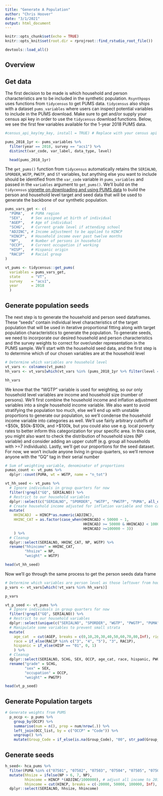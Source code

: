 ```yaml
---
title: "Generate A Population"
author: "Chris Hoover"
date: "3/1/2021"
output: html_document
---
```


```r
knitr::opts_chunk$set(echo = TRUE)
knitr::opts_knit$set(root.dir = rprojroot::find_rstudio_root_file())

devtools::load_all()
```

## Overview  


## Get data  
The first decision to be made is which household and person characteristics are to be included in the synthetic population. `Rsynthpops` uses functions from `tidycensus` to get PUMS data. `tidycensus` also ships with a dataset `pums_variables` where users can inspect potential variables to include in the PUMS download. Make sure to get and/or supply your census api key in order to use the `tidycensus` download functions. Below, we see the first few variables available for the 1-year 2018 PUMS data. 
```r
#census_api_key(my_key, install = TRUE) # Replace with your census api key

pums_2018_1yr <- pums_variables %>% 
  filter(year == 2018, survey == "acs1") %>% 
  distinct(var_code, var_label, data_type, level)

  head(pums_2018_1yr)
```

The `get_pums()` function from `tidycensus` automatically retains the `SERIALNO`, `SPORDER`, `WGTP`, `PWGTP`, and `ST` variables, but anything else you want to include should be identified from the `var_code` variable in `pums_variables` and passed in the `variables` argument to `get_pums()`. We'll build on the `tidycensus` [vignette on downloading and using PUMS data](https://walker-data.com/tidycensus/articles/pums-data.html) to build the person and household level target and seed data that will be used to generate the backbone of our synthetic population.

```r
pums_vars_get <- c(
  "PUMA",   # PUMA region
  "SEX",    # Sex assigned at birth of individual
  "AGEP",   # Age of individual
  "SCHG",   # Current grade level if attending school
  "ADJINC", # Income adjustment to be applied to HINCP
  "HINCP",  # Household income over past twelve months
  "NP",     # Number of persons in household
  "OCCP",   # Current occupation if working
  "HISP",   # Hispanic origin
  "RAC1P"   # Racial group
)

vt_pums <- tidycensus::get_pums(
  variables = pums_vars_get,
  state     = "VT",
  survey    = "acs1",
  year      = 2018
  )
```

## Generate population seeds  

The next step is to generate the household and person seed dataframes. These "seeds" contain individual level characteristics of the target population that will be used in iterative proportional fitting along with target population characteristics to generate the population. To generate seeds, we need to incorporate our desired household and person characteristics and the survey weights to correct for over/under representation in the PUMS sample. We'll start with the household seed data, and the first step is to determine which of our chosen variables are at the household level

```r
# Determine which variables are household level
vt_vars <- colnames(vt_pums)
hh_vars <- vt_vars[which(vt_vars %in% (pums_2018_1yr %>% filter(level == "housing") %>% pull(var_code)))]

hh_vars
```

We know that the "WGTP" variable is used for weighting, so our only household level variables are income and household size (number of persons). We'll first combine the household income and inflation adjustment variables into a single household income variable. We also want to avoid stratifying the population too much, else we'll end up with unstable proportions to generate our population, so we'll condense the household income variable into categories as well. We'll use fairly arbitrary cutoffs of <\$50k, \$50k-\$100k, and >\$100k, but you could also use e.g. local poverty rates to better inform this categorization for your specific area. In this case, you might also want to check the distribution of household sizes (NP variable) and consider adding an upper cutoff (e.g. group all households with >=7 individuals). Lastly, we'll get our proportions for the seed dataset. For now, we won't include anyone living in group quarters, so we'll remove anyone with the "GQ" tag in their serial number


```r
# Sum of weighting variable, denominator of proportions
pumas_count <- vt_pums %>% 
  dplyr::count(PUMA, wt = WGTP, name = "n_tot")

vt_hh_seed <- vt_pums %>% 
  # Ignore individuals in group quarters for now
  filter(!grepl("GQ", SERIALNO)) %>% 
  # Restrict to our household variables
  dplyr::select(c("SERIALNO", "SPORDER", "WGTP", "PWGTP", "PUMA", all_of(hh_vars))) %>% 
  # Create household income adjusted for inflation variable and then categorize
  mutate(
    HHINCADJ  = HINCP*as.numeric(ADJINC),
    HHINC_CAT = as.factor(case_when(HHINCADJ < 50000 ~ 1,
                                    HHINCADJ >= 50000 & HHINCADJ < 100000 ~ 2,
                                    HHINCADJ >=100000 ~ 3))
    ) %>% 
  # Cleanup
  dplyr::select(SERIALNO, HHINC_CAT, NP, WGTP) %>% 
  rename("hhincome" = HHINC_CAT,
         "hhsize" = NP,
         "weight" = WGTP)

head(vt_hh_seed)
```


Now we'll go through the same process to get the person seeds data frame

```r
# Determine which variables are person level as those leftover from household vars
p_vars <- vt_vars[which(!vt_vars %in% hh_vars)]

p_vars
```

```r

vt_p_seed <- vt_pums %>% 
  # Ignore individuals in group quarters for now
  filter(!grepl("GQ", SERIALNO)) %>% 
  # Restrict to our household variables
  dplyr::select(unique(c("SERIALNO", "SPORDER", "WGTP", "PWGTP", "PUMA", all_of(p_vars)))) %>% 
  # Manipulate some variables to prevent small strata
  mutate(
    age_cat  = cut(AGEP, breaks = c(0,10,20,30,40,50,60,70,80,Inf), right = FALSE, include.lowest = TRUE),
    race = if_else(RAC1P %in% c("3", "4", "5"), "3", RAC1P),
    hispanic = if_else(HISP == "01", 0, 1)
    ) %>% 
  # Cleanup
  dplyr::select(SERIALNO, SCHG, SEX, OCCP, age_cat, race, hispanic, PWGTP) %>% 
  rename("grade" = SCHG,
         "sex" = SEX,
         "occupation" = OCCP,
         "weight" = PWGTP)

head(vt_p_seed)
```

## Generate Population targets  











```r
# Generate weights from PUMS
  p_occp <- p_pums %>% 
    group_by(OCCP) %>%
    summarise(num = n(), prop = num/nrow(.)) %>%
    left_join(OCC_list, by = c("OCCP" = "Code")) %>%
    ungroup() %>%
    mutate(Group_Code = if_else(is.na(Group_Code), "00", str_pad(Group_Code, 2, pad = "0")))

```

## Generate seeds  
```r
h_seed<- hca_pums %>% 
  filter(PUMA %in% c("07501", "07502", "07503", "07504", "07505", "07506", "07507"), NP!=0, !is.na(SERIALNO), !is.na(HINCP)) %>%
  mutate(hhsize = ifelse(NP > 6, 7, NP), 
         hhincome = HINCP *(ADJINC/1000000), # adjust all income to 2018 dollars
         hhincome = cut(HINCP, breaks = c(-20000, 50000, 100000, Inf), include.lowest = TRUE, right = FALSE), hhincome = as.numeric(hhincome)) %>%
  dplyr::select(SERIALNO, hhsize, hhincome)

```


